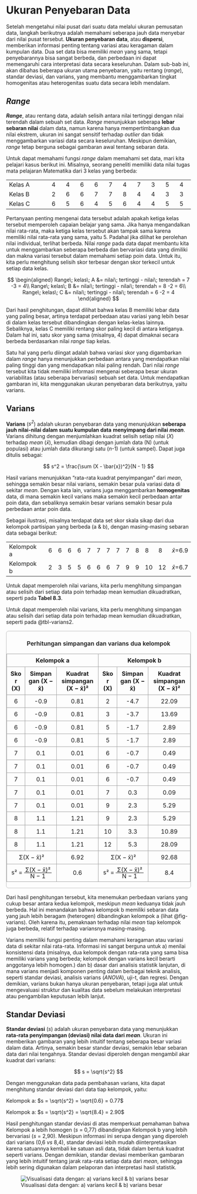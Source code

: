 # Ukuran Penyebaran Data {#sec-dispersi}

Setelah mengetahui nilai pusat dari suatu data melalui ukuran pemusatan data, langkah berikutnya adalah memahami seberapa jauh data menyebar dari nilai pusat tersebut. **Ukuran penyebaran data**, atau **dispersi**, memberikan informasi penting tentang variasi atau keragaman dalam kumpulan data. Dua set data bisa memiliki *mean* yang sama, tetapi penyebarannya bisa sangat berbeda, dan perbedaan ini dapat memengaruhi cara interpretasi data secara keseluruhan. Dalam sub-bab ini, akan dibahas beberapa ukuran utama penyebaran, yaitu rentang (*range*), standar deviasi, dan varians, yang membantu menggambarkan tingkat homogenitas atau heterogenitas suatu data secara lebih mendalam.

## *Range*

***Range***, atau rentang data, adalah selisih antara nilai tertinggi dengan nilai terendah dalam sebuah set data. *Range* menunjukkan seberapa **lebar sebaran nilai** dalam data, namun karena hanya mempertimbangkan dua nilai ekstrem, ukuran ini sangat sensitif terhadap *outlier* dan tidak menggambarkan variasi data secara keseluruhan. Meskipun demikian, *range* tetap berguna sebagai gambaran awal tentang sebaran data.

Untuk dapat memahami fungsi *range* dalam memahami set data, mari kita pelajari kasus berikut ini. Misalnya, seorang peneliti memiliki data nilai tugas mata pelajaran Matematika dari 3 kelas yang berbeda:

|         |     |     |     |     |     |     |     |     |     |     |     |
|---------|-----|-----|-----|-----|-----|-----|-----|-----|-----|-----|-----|
| Kelas A |     | 4   | 4   | 6   | 6   | 7   | 4   | 7   | 3   | 5   | 4   |
| Kelas B |     | 2   | 6   | 6   | 7   | 7   | 8   | 4   | 4   | 3   | 3   |
| Kelas C |     | 6   | 5   | 6   | 4   | 5   | 6   | 4   | 4   | 5   | 5   |

Pertanyaan penting mengenai data tersebut adalah apakah ketiga kelas tersebut memperoleh capaian belajar yang sama. Jika hanya mengandalkan nilai rata-rata, maka ketiga kelas tersebut akan tampak sama karena memiliki nilai rata-rata yang sama, yaitu 5. Padahal jika dilihat ke perolehan nilai individual, terlihat berbeda. Nilai *range* pada data dapat membantu kita untuk menggambarkan seberapa berbeda dan bervariasi data yang dimiliki dan makna variasi tersebut dalam memahami setiap poin data. Untuk itu, kita perlu menghitung selisih skor terbesar dengan skor terkecil untuk setiap data kelas.

$$
\begin{aligned}
Range\; kelas\; A &= nilai\; tertinggi - nilai\; terendah = 7 -3 = 4\\
Range\; kelas\; B &= nilai\; tertinggi - nilai\; terendah = 8 -2 = 6\\
Range\; kelas\; C &= nilai\; tertinggi - nilai\; terendah = 6 -2 = 4
\end{aligned}
$$

Dari hasil penghitungan, dapat dilihat bahwa kelas B memiliki lebar data yang paling besar, artinya terdapat perbedaan atau variasi yang lebih besar di dalam kelas tersebut dibandingkan dengan kelas-kelas lainnya. Sebaliknya, kelas C memiliki rentang skor paling kecil di antara ketiganya. Dalam hal ini, satu skor yang sama (misalnya, 4) dapat dimaknai secara berbeda berdasarkan nilai *range* tiap kelas.

Satu hal yang perlu diingat adalah bahwa variasi skor yang digambarkan dalam *range* hanya menunjukkan perbedaan antara yang mendapatkan nilai paling tinggi dan yang mendapatkan nilai paling rendah. Dari nilai *range* tersebut kita tidak memiliki informasi mengenai seberapa besar ukuran variabilitas (atau seberapa bervariasi) sebuah set data. Untuk mendapatkan gambaran ini, kita menggunakan ukuran penyebaran data berikutnya, yaitu varians.

## Varians

**Varians** (*s^2^*) adalah ukuran penyebaran data yang menunjukkan **seberapa jauh nilai-nilai dalam suatu kumpulan data** **menyimpang dari nilai** ***mean***. Varians dihitung dengan menjumlahkan kuadrat selisih setiap nilai (*X*) terhadap *mean* ($\bar{x}$), kemudian dibagi dengan jumlah data (N) (untuk populasi) atau jumlah data dikurangi satu (*n*-1) (untuk sampel). Dapat juga ditulis sebagai:

$$
s^2 = \frac{\sum (X - \bar{x})^2}{N - 1}
$$

Hasil varians menunjukkan “rata-rata kuadrat penyimpangan” dari *mean*, sehingga semakin besar nilai varians, semakin besar pula variasi data di sekitar *mean*. Dengan kata lain, varians juga menggambarkan **homogenitas** data, di mana semakin kecil varians maka semakin kecil perbedaan antar poin data, dan sebaliknya semakin besar varians semakin besar pula perbedaan antar poin data.

Sebagai ilustrasi, misalnya terdapat data set skor skala sikap dari dua kelompok partisipan yang berbeda (a & b), dengan masing-masing sebaran data sebagai berikut:

|            |     |     |     |     |     |     |     |     |     |     |     |     |     |               |
|-----|-----|-----|-----|-----|-----|-----|-----|-----|-----|-----|-----|-----|-----|-----|
| Kelompok a |     | 6   | 6   | 6   | 6   | 7   | 7   | 7   | 7   | 7   | 8   | 8   | 8   | $\bar{x}$=6.9 |
| Kelompok b |     | 2   | 3   | 5   | 5   | 6   | 6   | 6   | 7   | 9   | 9   | 10  | 12  | $\bar{x}$=6.7 |

::: {.content-visible when-format="pdf"}
Untuk dapat memperoleh nilai varians, kita perlu menghitung simpangan atau selisih dari setiap data poin terhadap mean kemudian dikuadratkan, seperti pada **Tabel 8.3**.
:::

::: {.content-visible when-format="pdf"}
```{=latex}
\begin{table}[ht]
\centering
\caption{Perhitungan simpangan dan varians dua kelompok}
\label{tab:rerata}
\setlength{\tabcolsep}{4pt}
\renewcommand{\arraystretch}{1.1}
\resizebox{\textwidth}{!}{%
\begin{tabular}{|c|c|c|c|c|c|}
\hline
\multicolumn{3}{|c|}{\textbf{Kelompok a}} & \multicolumn{3}{c|}{\textbf{Kelompok b}} \\
\hline
\textbf{Skor (X)} & \textbf{Simpangan $(X - \bar{x})$} & \textbf{Kuadrat simpangan $(X - \bar{x})^2$} &
\textbf{Skor (X)} & \textbf{Simpangan $(X - \bar{x})$} & \textbf{Kuadrat simpangan $(X - \bar{x})^2$} \\
\hline
6 & -0.9 & 0.81 & 2  & -4.7 & 22.09 \\
6 & -0.9 & 0.81 & 3  & -3.7 & 13.69 \\
6 & -0.9 & 0.81 & 5  & -1.7 & 2.89  \\
6 & -0.9 & 0.81 & 5  & -1.7 & 2.89  \\
7 & 0.1  & 0.01 & 6  & -0.7 & 0.49  \\
7 & 0.1  & 0.01 & 6  & -0.7 & 0.49  \\
7 & 0.1  & 0.01 & 6  & -0.7 & 0.49  \\
7 & 0.1  & 0.01 & 7  & 0.3  & 0.09  \\
7 & 0.1  & 0.01 & 9  & 2.3  & 5.29  \\
8 & 1.1  & 1.21 & 9  & 2.3  & 5.29  \\
8 & 1.1  & 1.21 & 10 & 3.3  & 10.89 \\
8 & 1.1  & 1.21 & 12 & 5.3  & 28.09 \\
\hline
\multicolumn{2}{|c|}{$\Sigma (X - \bar{x})^2$} & 6.92 & \multicolumn{2}{c|}{$\Sigma (X - \bar{x})^2$} & 92.68 \\
\hline
\multicolumn{2}{|c|}{$s^2 = \dfrac{\Sigma (X - \bar{x})^2}{N-1}$} & 0.6 &
\multicolumn{2}{c|}{$s^2 = \dfrac{\Sigma (X - \bar{x})^2}{N-1}$} & 8.4 \\
\hline
\end{tabular}
} % end resizebox
\end{table}
```
:::

::: {.content-visible when-format="html"}
Untuk dapat memperoleh nilai varians, kita perlu menghitung simpangan atau selisih dari setiap data poin terhadap mean kemudian dikuadratkan, seperti pada @tbl-varians2.
:::

::: {#tbl-varians2 .content-visible when-format="html"}
```{=html}
<!-- ====== CSS (bisa taruh di <head> atau file styles.css) ====== -->
<style>
  .table-wrap {
    max-width: 100%;
    overflow-x: auto;           /* scroll horizontal bila perlu */
    margin: 1rem 0;
    border: 1px solid #bbb;
    border-radius: 6px;
  }
  table.stat {
    width: 100%;
    border-collapse: collapse;
    table-layout: fixed;        /* paksa kolom proporsional -> cegah melebar */
    font-variant-numeric: tabular-nums;
  }
  table.stat th, table.stat td {
    border: 1px solid #999;
    padding: .45rem .5rem;
    text-align: center;
    word-wrap: break-word;      /* boleh patah baris */
    overflow-wrap: anywhere;
  }
  table.stat caption {
    caption-side: top;
    text-align: center;
    font-weight: 600;
    padding: .4rem;
  }
  /* Header baris-1 (Kelompok a/b) */
  table.stat thead tr:first-child th {
    font-weight: 700;
  }
  /* Sedikit rapikan rumus di footer */
  .frac { display:inline-block; vertical-align:middle; line-height:1; }
  .frac .num { display:block; border-bottom:1px solid #000; padding:0 .2em; }
  .frac .den { display:block; padding:0 .2em; }
</style>

<!-- ====== HTML tabel ====== -->
<div class="table-wrap">
  <table class="stat">
<caption>Perhitungan simpangan dan varians dua kelompok</caption>
<thead>
<tr>
<th colspan="3">Kelompok a</th>
<th colspan="3">Kelompok b</th>
</tr>
<tr>
<th>Skor (X)</th>
<th>Simpangan (X − x̄)</th>
<th>Kuadrat simpangan (X − x̄)²</th>
<th>Skor (X)</th>
<th>Simpangan (X − x̄)</th>
<th>Kuadrat simpangan (X − x̄)²</th>
</tr>
</thead>
<tbody>
<tr><td>6</td><td>-0.9</td><td>0.81</td><td>2</td><td>-4.7</td><td>22.09</td></tr>
<tr><td>6</td><td>-0.9</td><td>0.81</td><td>3</td><td>-3.7</td><td>13.69</td></tr>
<tr><td>6</td><td>-0.9</td><td>0.81</td><td>5</td><td>-1.7</td><td>2.89</td></tr>
<tr><td>6</td><td>-0.9</td><td>0.81</td><td>5</td><td>-1.7</td><td>2.89</td></tr>
<tr><td>7</td><td>0.1</td><td>0.01</td><td>6</td><td>-0.7</td><td>0.49</td></tr>
<tr><td>7</td><td>0.1</td><td>0.01</td><td>6</td><td>-0.7</td><td>0.49</td></tr>
<tr><td>7</td><td>0.1</td><td>0.01</td><td>6</td><td>-0.7</td><td>0.49</td></tr>
<tr><td>7</td><td>0.1</td><td>0.01</td><td>7</td><td>0.3</td><td>0.09</td></tr>
<tr><td>7</td><td>0.1</td><td>0.01</td><td>9</td><td>2.3</td><td>5.29</td></tr>
<tr><td>8</td><td>1.1</td><td>1.21</td><td>9</td><td>2.3</td><td>5.29</td></tr>
<tr><td>8</td><td>1.1</td><td>1.21</td><td>10</td><td>3.3</td><td>10.89</td></tr>
<tr><td>8</td><td>1.1</td><td>1.21<td>12</td><td>5.3</td><td>28.09</td></tr>
<!-- Baris Σ -->
<tr>
<td colspan="2">Σ(X − x̄)²</td>
<td>6.92</td>
<td colspan="2">Σ(X − x̄)²</td>
<td>92.68</td>
</tr>
<!-- Baris Varians -->
<tr>
<td colspan="2">
s² =
<span class="frac">
<span class="num">Σ(X − x̄)²</span>
<span class="den">N − 1</span>
</span>
</td>
<td>0.6</td>
<td colspan="2">
s² =
<span class="frac">
<span class="num">Σ(X − x̄)²</span>
<span class="den">N − 1</span>
</span>
</td>
<td>8.4</td>
</tr>
</tbody>
</table>
</div>
```
:::

Dari hasil penghitungan tersebut, kita menemukan perbedaan varians yang cukup besar antara kedua kelompok, meskipun *mean* keduanya tidak jauh berbeda. Hal ini menandakan bahwa kelompok b memiliki sebaran data yang jauh lebih beragam (heterogen) dibandingkan kelompok a (lihat @fig-varians). Oleh karena itu, pemaknaan terhadap nilai *mean* tiap kelompok juga berbeda, relatif terhadap variansnya masing-masing.

Varians memiliki fungsi penting dalam memahami keragaman atau variasi data di sekitar nilai rata-rata. Informasi ini sangat berguna untuk a) menilai konsistensi data (misalnya, dua kelompok dengan rata-rata yang sama bisa memiliki varians yang berbeda; kelompok dengan varians kecil berarti anggotanya lebih homogen.) dan b) dasar dari analisis statistik lanjutan, di mana varians menjadi komponen penting dalam berbagai teknik analisis, seperti standar deviasi, analisis varians (*ANOVA*), uji-t, dan regresi. Dengan demikian, varians bukan hanya ukuran penyebaran, tetapi juga alat untuk mengevaluasi struktur dan kualitas data sebelum melakukan interpretasi atau pengambilan keputusan lebih lanjut.

## Standar Deviasi

**Standar deviasi** (*s*) adalah ukuran penyebaran data yang menunjukkan **rata-rata penyimpangan (deviasi) nilai data dari *mean***. Ukuran ini memberikan gambaran yang lebih intuitif tentang seberapa besar variasi dalam data. Artinya, semakin besar standar deviasi, semakin lebar sebaran data dari nilai tengahnya. Standar deviasi diperoleh dengan mengambil akar kuadrat dari varians:

$$
s = \sqrt{s^2}
$$

Dengan menggunakan data pada pembahasan varians, kita dapat menghitung standar deviasi dari data tiap kelompok, yaitu:

Kelompok a: $s = \sqrt{s^2} = \sqrt{0.6} = 0.77$

Kelompok a: $s = \sqrt{s^2} = \sqrt{8.4} = 2.90$

Hasil penghitungan standar deviasi di atas memperkuat pemahaman bahwa Kelompok a lebih homogen (*s* = 0,77) dibandingkan Kelompok b yang lebih bervariasi (*s* = 2,90). Meskipun informasi ini serupa dengan yang diperoleh dari varians (0,6 *vs* 8,4), standar deviasi lebih mudah diinterpretasikan karena satuannya kembali ke satuan asli data, tidak dalam bentuk kuadrat seperti varians. Dengan demikian, standar deviasi memberikan gambaran yang lebih intuitif tentang jarak rata-rata setiap data dari *mean*, sehingga lebih sering digunakan dalam pelaporan dan interpretasi hasil statistik.

![Visualisasi data dengan: a) varians kecil & b) varians besar](images/3_1_varians.png){#fig-varians fig-align="center"}
